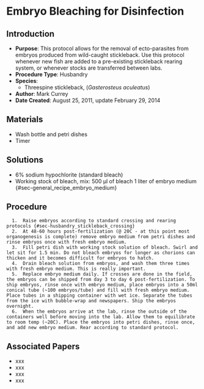 # Embryo Bleaching for Disinfection {#sec-husbandry_stickleback_embryo_bleaching}

## Introduction

-   **Purpose**: This protocol allows for the removal of ecto-parasites from embryos produced from wild-caught stickleback. Use this protocol whenever new fish are added to a pre-existing stickleback rearing system, or whenever stocks are transferred between labs.
-   **Procedure Type**: Husbandry
-   **Species**:
    -   Threespine stickleback, (*Gasterosteus aculeatus*)
-   **Author**: Mark Currey   
-   **Date Created**: August 25, 2011, update February 29, 2014

## Materials

-   Wash bottle and petri dishes
-   Timer

## Solutions

-   6% sodium hypochlorite (standard bleach)
-   Working stock of bleach, mix:
      500 µl of bleach
      1 liter of embryo medium {#sec-general_recipe_embryo_medium}

## Procedure

      1.  Raise embryos according to standard crossing and rearing protocols {#sec-husbandry_stickleback_crossing}
      2.  At 48-60 hours post-fertilization (@ 20C - at this point most organogenesis is complete) remove embryo medium from petri dishes and rinse embryos once with fresh embryo medium.
      3.  Fill petri dish with working stock solution of bleach. Swirl and let sit for 1.5 min. Do not bleach embryos for longer as chorions can thicken and it becomes difficult for embryos to hatch.
      4.  Drain bleach solution from embryos, and wash them three times with fresh embryo medium. This is really important.
      5.  Replace embryo medium daily. If crosses are done in the field, the embryos can be shipped from day 3 to day 6 post-fertilization. To ship embryos, rinse once with embryo medium, place embryos into a 50ml conical tube (~100 embryos/tube) and fill with fresh embryo medium. Place tubes in a shipping container with wet ice. Separate the tubes from the ice with bubble-wrap and newspapers. Ship the embryos overnight.
      6.  When the embryos arrive at the lab, rinse the outside of the containers well before moving into the lab. Allow them to equilibrate to room temp (~20C). Place the embryos into petri dishes, rinse once, and add new embryo medium. Rear according to standard protocol.

## Associated Papers

-   xxx
-   xxx
-   xxx
-   xxx